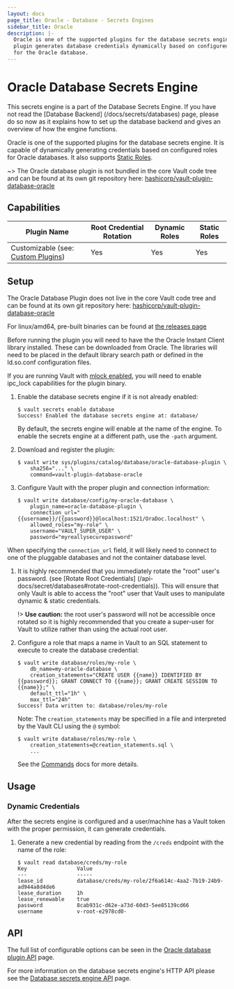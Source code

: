 ```yaml
---
layout: docs
page_title: Oracle - Database - Secrets Engines
sidebar_title: Oracle
description: |-
  Oracle is one of the supported plugins for the database secrets engine. This
  plugin generates database credentials dynamically based on configured roles
  for the Oracle database.
---
```


# Oracle Database Secrets Engine

This secrets engine is a part of the Database Secrets Engine. If you have not read the [Database Backend]
(/docs/secrets/databases) page, please do so now as it explains how to set up the database backend and
gives an overview of how the engine functions.

Oracle is one of the supported plugins for the database secrets engine. It is capable of dynamically generating
credentials based on configured roles for Oracle databases. It also supports [Static Roles](/docs/secrets/databases#static-roles).

~> The Oracle database plugin is not bundled in the core Vault code tree and can be
found at its own git repository here:
[hashicorp/vault-plugin-database-oracle](https://github.com/hashicorp/vault-plugin-database-oracle)

## Capabilities
| Plugin Name | Root Credential Rotation | Dynamic Roles | Static Roles |
| --- | --- | --- | --- |
| Customizable (see: [Custom Plugins](/docs/secrets/databases/custom)) | Yes | Yes | Yes |

## Setup

The Oracle Database Plugin does not live in the core Vault code tree and can be found
at its own git repository here: [hashicorp/vault-plugin-database-oracle](https://github.com/hashicorp/vault-plugin-database-oracle)

For linux/amd64, pre-built binaries can be found at [the releases page](https://releases.hashicorp.com/vault-plugin-database-oracle)

Before running the plugin you will need to have the the Oracle Instant Client
library installed. These can be downloaded from Oracle. The libraries will need to
be placed in the default library search path or defined in the ld.so.conf configuration files.

If you are running Vault with [mlock enabled](/docs/configuration#disable_mlock),
you will need to enable ipc_lock capabilities for the plugin binary.

1.  Enable the database secrets engine if it is not already enabled:

    ```shell
    $ vault secrets enable database
    Success! Enabled the database secrets engine at: database/
    ```

    By default, the secrets engine will enable at the name of the engine. To
    enable the secrets engine at a different path, use the `-path` argument.

1.  Download and register the plugin:

    ```shell
    $ vault write sys/plugins/catalog/database/oracle-database-plugin \
        sha256="..." \
        command=vault-plugin-database-oracle
    ```

1.  Configure Vault with the proper plugin and connection information:

    ```shell
    $ vault write database/config/my-oracle-database \
        plugin_name=oracle-database-plugin \
        connection_url="{{username}}/{{password}}@localhost:1521/OraDoc.localhost" \
        allowed_roles="my-role" \
        username="VAULT_SUPER_USER" \
        password="myreallysecurepassword"
    ```

   When specifying the `connection_url` field, it will likely need to connect to one of the pluggable databases
   and not the container database level.

1. It is highly recommended that you immediately rotate the "root" user's password. (see [Rotate Root Credentials]
   (/api-docs/secret/databases#rotate-root-credentials)). This will ensure that only Vault is able to access
   the "root" user that Vault uses to manipulate dynamic & static credentials.

   !> **Use caution:** the root user's password will not be accessible once rotated so it is highly
   recommended that you create a super-user for Vault to utilize rather than using the actual root user.

1. Configure a role that maps a name in Vault to an SQL statement to execute to
   create the database credential:

   ```shell
   $ vault write database/roles/my-role \
       db_name=my-oracle-database \
       creation_statements="CREATE USER {{name}} IDENTIFIED BY {{password}}; GRANT CONNECT TO {{name}}; GRANT CREATE SESSION TO {{name}};" \
       default_ttl="1h" \
       max_ttl="24h"
   Success! Data written to: database/roles/my-role
   ```

   Note: The `creation_statements` may be specified in a file and interpreted by the Vault CLI using the `@` symbol:

   ```shell
   $ vault write database/roles/my-role \
       creation_statements=@creation_statements.sql \
       ...
   ```

    See the [Commands](/docs/commands#files) docs for more details.

## Usage

### Dynamic Credentials

After the secrets engine is configured and a user/machine has a Vault token with
the proper permission, it can generate credentials.

1.  Generate a new credential by reading from the `/creds` endpoint with the name
    of the role:

    ```text
    $ vault read database/creds/my-role
    Key                Value
    ---                -----
    lease_id           database/creds/my-role/2f6a614c-4aa2-7b19-24b9-ad944a8d4de6
    lease_duration     1h
    lease_renewable    true
    password           8cab931c-d62e-a73d-60d3-5ee85139cd66
    username           v-root-e2978cd0-
    ```

## API

The full list of configurable options can be seen in the [Oracle database plugin
API](/api/secret/databases/oracle) page.

For more information on the database secrets engine's HTTP API please see the
[Database secrets engine API](/api/secret/databases) page.
